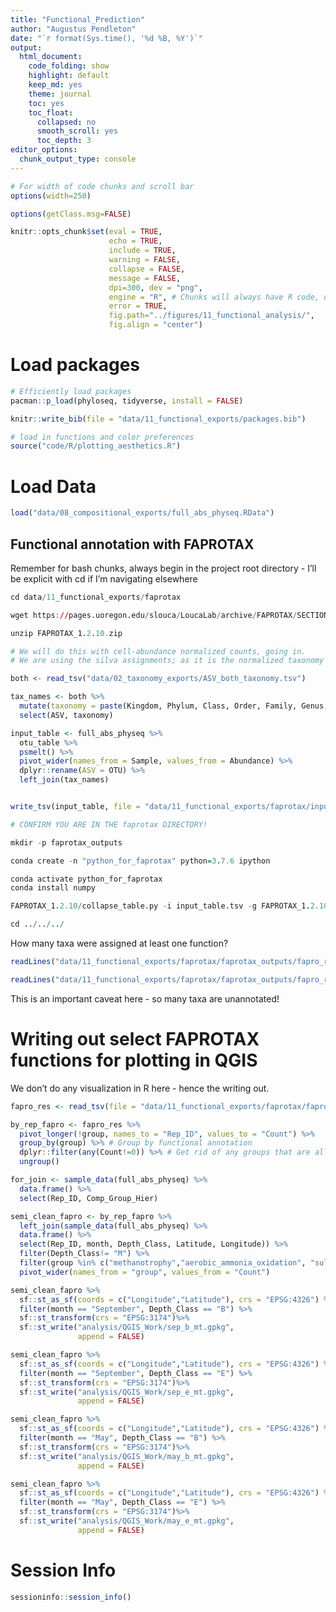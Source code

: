 ```yaml
---
title: "Functional_Prediction" 
author: "Augustus Pendleton"
date: "`r format(Sys.time(), '%d %B, %Y')`"
output:
  html_document:
    code_folding: show
    highlight: default
    keep_md: yes
    theme: journal
    toc: yes
    toc_float:
      collapsed: no
      smooth_scroll: yes
      toc_depth: 3
editor_options: 
  chunk_output_type: console
---
```

<style>
pre code, pre, code {
  white-space: pre !important;
  overflow-x: scroll !important;
  word-break: keep-all !important;
  word-wrap: initial !important;
}
</style>


```r
# For width of code chunks and scroll bar 
options(width=250)

options(getClass.msg=FALSE)

knitr::opts_chunk$set(eval = TRUE, 
                      echo = TRUE, 
                      include = TRUE,
                      warning = FALSE,
                      collapse = FALSE,
                      message = FALSE,
                      dpi=300, dev = "png",
                      engine = "R", # Chunks will always have R code, unless noted
                      error = TRUE,
                      fig.path="../figures/11_functional_analysis/",  
                      fig.align = "center") 

```

# Load packages 
```r
# Efficiently load packages 
pacman::p_load(phyloseq, tidyverse, install = FALSE)

knitr::write_bib(file = "data/11_functional_exports/packages.bib")

# load in functions and color preferences
source("code/R/plotting_aesthetics.R")

```


# Load Data

```r
load("data/08_compositional_exports/full_abs_physeq.RData")
```


## Functional annotation with FAPROTAX

Remember for bash chunks, always begin in the project root directory - I'll be explicit with cd if I'm navigating elsewhere

```r

cd data/11_functional_exports/faprotax

wget https://pages.uoregon.edu/slouca/LoucaLab/archive/FAPROTAX/SECTION_Download/MODULE_Downloads/CLASS_Latest%20release/UNIT_FAPROTAX_1.2.10/FAPROTAX_1.2.10.zip

unzip FAPROTAX_1.2.10.zip
```

```r

# We will do this with cell-abundance normalized counts, going in. 
# We are using the silva assignments; as it is the normalized taxonomy used by FAPROTAX (though it makes almost no difference)

both <- read_tsv("data/02_taxonomy_exports/ASV_both_taxonomy.tsv")

tax_names <- both %>%
  mutate(taxonomy = paste(Kingdom, Phylum, Class, Order, Family, Genus, Species, sep = "; ")) %>%
  select(ASV, taxonomy)

input_table <- full_abs_physeq %>%
  otu_table %>%
  psmelt() %>%
  pivot_wider(names_from = Sample, values_from = Abundance) %>%
  dplyr::rename(ASV = OTU) %>%
  left_join(tax_names)


write_tsv(input_table, file = "data/11_functional_exports/faprotax/input_table.tsv")

```

```r

# CONFIRM YOU ARE IN THE faprotax DIRECTORY!

mkdir -p faprotax_outputs

conda create -n "python_for_faprotax" python=3.7.6 ipython

conda activate python_for_faprotax
conda install numpy

FAPROTAX_1.2.10/collapse_table.py -i input_table.tsv -g FAPROTAX_1.2.10/FAPROTAX.txt -d taxonomy --omit_columns 0 -f -o faprotax_outputs/func_table.tsv -r faprotax_outputs/fapro_report.txt

cd ../../../

```

How many taxa were assigned at least one function?

```r

readLines("data/11_functional_exports/faprotax/faprotax_outputs/fapro_report.txt")[107]

readLines("data/11_functional_exports/faprotax/faprotax_outputs/fapro_report.txt")[108]

```

This is an important caveat here - so many taxa are unannotated!

# Writing out select FAPROTAX functions for plotting in QGIS

We don't do any visualization in R here - hence the writing out. 

```r

fapro_res <- read_tsv(file = "data/11_functional_exports/faprotax/faprotax_outputs/func_table.tsv")

by_rep_fapro <- fapro_res %>%
  pivot_longer(!group, names_to = "Rep_ID", values_to = "Count") %>%
  group_by(group) %>% # Group by functional annotation
  dplyr::filter(any(Count!=0)) %>% # Get rid of any groups that are all zero
  ungroup()

for_join <- sample_data(full_abs_physeq) %>%
  data.frame() %>%
  select(Rep_ID, Comp_Group_Hier)

semi_clean_fapro <- by_rep_fapro %>%
  left_join(sample_data(full_abs_physeq) %>%
  data.frame() %>%
  select(Rep_ID, month, Depth_Class, Latitude, Longitude)) %>%
  filter(Depth_Class!= "M") %>%
  filter(group %in% c("methanotrophy","aerobic_ammonia_oxidation", "sulfate_respiration","photoautotrophy")) %>%
  pivot_wider(names_from = "group", values_from = "Count")

semi_clean_fapro %>%
  sf::st_as_sf(coords = c("Longitude","Latitude"), crs = "EPSG:4326") %>%
  filter(month == "September", Depth_Class == "B") %>%
  sf::st_transform(crs = "EPSG:3174")%>%
  sf::st_write("analysis/QGIS_Work/sep_b_mt.gpkg",
               append = FALSE)

semi_clean_fapro %>%
  sf::st_as_sf(coords = c("Longitude","Latitude"), crs = "EPSG:4326") %>%
  filter(month == "September", Depth_Class == "E") %>%
  sf::st_transform(crs = "EPSG:3174")%>%
  sf::st_write("analysis/QGIS_Work/sep_e_mt.gpkg",
               append = FALSE)

semi_clean_fapro %>%
  sf::st_as_sf(coords = c("Longitude","Latitude"), crs = "EPSG:4326") %>%
  filter(month == "May", Depth_Class == "B") %>%
  sf::st_transform(crs = "EPSG:3174")%>%
  sf::st_write("analysis/QGIS_Work/may_b_mt.gpkg",
               append = FALSE)

semi_clean_fapro %>%
  sf::st_as_sf(coords = c("Longitude","Latitude"), crs = "EPSG:4326") %>%
  filter(month == "May", Depth_Class == "E") %>%
  sf::st_transform(crs = "EPSG:3174")%>%
  sf::st_write("analysis/QGIS_Work/may_e_mt.gpkg",
               append = FALSE)

```

# Session Info

```r

sessioninfo::session_info()

```